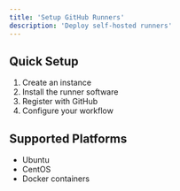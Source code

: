 ```yaml
---
title: 'Setup GitHub Runners'
description: 'Deploy self-hosted runners'
---
```


## Quick Setup

1. Create an instance
2. Install the runner software
3. Register with GitHub
4. Configure your workflow

## Supported Platforms

- Ubuntu
- CentOS
- Docker containers
